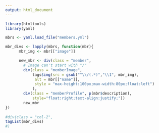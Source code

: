 ```yaml
---
output: html_document
---
```


```r
library(htmltools)
library(yaml)

mbrs <- yaml.load_file("members.yml")

mbr_divs <- lapply(mbrs, function(mbr){
      mbr_img <- mbr[["image"]]

      new_mbr <- div(class = "member",  
        # Image can't start with "/"
        div(class = "memberImage",
            tags$img(src = gsub("^\\/(.*)","\\1", mbr_img),
             alt = mbr[["name"]],
             style = "max-height:100px;max-width:80px;float:left")
            ),
        div(class = "memberProfile", p(mbr$description),
            style="float:right;text-align:justify;"))
        new_mbr
})
  
#div(class = "col-2",
tagList(mbr_divs)
#)

```